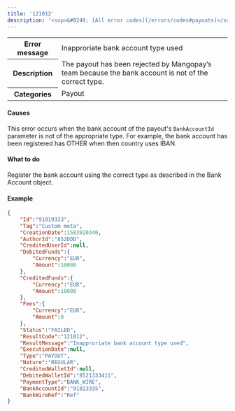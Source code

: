 ```yaml
---
title: '121012'  
description: '<sup>&#8249; [All error codes](/errors/codes#payouts)</sup>'
---
```

  
<table>
    <tbody>
        <tr>
            <th class="header"><strong>Error message</strong></th>
            <td class="table-content">Inapproriate bank account type used</td>
        </tr>
        <tr>
            <th class="header"><strong>Description</strong></th>
            <td class="table-content">The payout has been rejected by Mangopay’s team because the bank account is not of the correct type.</td>
        </tr>
        <tr>
            <th class="header"><strong>Categories</strong></th>
            <td class="table-content">  
<div class="label">Payout</div>
</td>
        </tr>
    </tbody>
</table>  

#### Causes  

This error occurs when the bank account of the payout's `BankAccountId` parameter is not of the appropriate type. For example, the bank account has been registered has OTHER when then country uses IBAN.   

#### What to do  

Register the bank account using the correct type as described in the Bank Account object.  

#### Example  
```json API Response
{
    "Id":"91819333",
    "Tag":"Custom meta",
    "CreationDate":1583920340,
    "AuthorId":"852DDD",
    "CreditedUserId":null,
    "DebitedFunds":{
        "Currency":"EUR",
        "Amount":10000
    },
    "CreditedFunds":{
        "Currency":"EUR",
        "Amount":10000
    },
    "Fees":{
        "Currency":"EUR",
        "Amount":0
    },
    "Status":"FAILED",
    "ResultCode":"121012",
    "ResultMessage":"Inapproriate bank account type used",
    "ExecutionDate":null,
    "Type":"PAYOUT",
    "Nature":"REGULAR",
    "CreditedWalletId":null,
    "DebitedWalletId":"8521333411",
    "PaymentType":"BANK_WIRE",
    "BankAccountId":"91813335",
    "BankWireRef":"Ref"
}
```